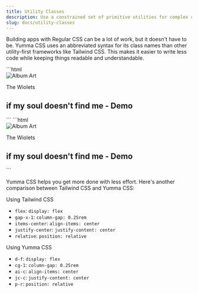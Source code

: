 ```yaml
---
title: Utility Classes
description: Use a constrained set of primitive utilities for complex components.
slug: docs/utility-classes
---
```



Building apps with Regular CSS can be a lot of work, but it doesn't have to be. Yumma CSS uses an abbreviated syntax for its class names than other utility-first frameworks like Tailwind CSS. 
This makes it easier to write less code while keeping things readable and understandable.

<Tabs>
    <TabItem label="Tailwind CSS">
        ```html
        <div class="bg-white max-w-sm mx-auto p-4 rounded-xl shadow-md space-y-4">
            <div class="flex items-center space-x-4">
                <img class="bg-gray-100 rounded-lg size-20" src="https://unsplash.com/photos/Juh_wPp2Zsg" alt="Album Art" />
                <div class="space-y-1">
                    <p class="text-blue-500 text-sm">The Wiolets</p>
                    <h2 class="text-gray-800 text-sm">if my soul doesn't find me - Demo</h2>
                </div>
            </div>
        </div>
        ```
    </TabItem>
    <TabItem label="Yumma CSS">
        ```html
        <div class="bg-white max-w-96 mx-auto p-4 rad-2 bs-md s-y-4">
            <div class="d-f ai-c s-x-4">
                <img class="bg-l-gray-1 rad-2 dim-20" src="https://unsplash.com/photos/Juh_wPp2Zsg" alt="Album Art" />
                <div class="s-y-1">
                    <p class="tc-blue fs-sm">The Wiolets</p>
                    <h2 class="tc-d-gray-4 fs-sm">if my soul doesn't find me - Demo</h2>
                </div>
            </div>
        </div>
        ```
    </TabItem>
</Tabs>

Yumma CSS helps you get more done with less effort. Here's another comparison between Tailwind CSS and Yumma CSS:

Using Tailwind CSS

- `flex`: `display: flex`
- `gap-x-1`: `column-gap: 0.25rem`
- `items-center`: `align-items: center`
- `justify-center`: `justify-content: center`
- `relative`: `position: relative`

Using Yumma CSS

- `d-f`: `display: flex`
- `cg-1`: `column-gap: 0.25rem`
- `ai-c`: `align-items: center`
- `jc-c`: `justify-content: center`
- `p-r`: `position: relative`

